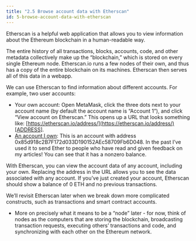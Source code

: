```yaml
---
title: "2.5 Browse account data with Etherscan"
id: 5-browse-account-data-with-etherscan
---
```



<Author name="gubsheep" url="https://twitter.com/gubsheep" />

Etherscan is a helpful web application that allows you to view information about the Ethereum blockchain in a human-readable way.

The entire history of all transactions, blocks, accounts, code, and other metadata collectively make up the “blockchain,” which is stored on every single Ethereum node. Etherscan.io runs a few nodes of their own, and thus has a copy of the entire blockchain on its machines. Etherscan then serves all of this data in a webapp.

We can use Etherscan to find information about different accounts. For example, two user accounts:

- Your own account: Open MetaMask, click the three dots next to your account name (by default the account name is “Account 1”), and click “View account on Etherscan.” This opens up a URL that looks something like: [https://etherscan.io/address/](https://etherscan.io/address/)[ADDRESS].
- [An account I own](https://etherscan.io/address/0x85d918c2b7f172d033d190152aec58709fb6d048): This is an account with address 0x85d918c2B7F172d033D190152AEc58709Fb6D048. In the past I’ve used it to send Ether to people who have read and given feedback on my articles! You can see that it has a nonzero balance.

With Etherscan, you can view the account data of any account, including your own. Replacing the address in the URL allows you to see the data associated with any account. If you’ve just created your account, Etherscan should show a balance of 0 ETH and no previous transactions.

We’ll revisit Etherscan later when we break down more complicated constructs, such as transactions and smart contract accounts.

- More on precisely what it means to be a “node” later - for now, think of nodes as the computers that are storing the blockchain, broadcasting transaction requests, executing others’ transactions and code, and synchronizing with each other on the Ethereum network.
